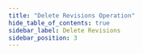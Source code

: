 ```yaml
---
title: "Delete Revisions Operation"
hide_table_of_contents: true
sidebar_label: Delete Revisions
sidebar_position: 3
---
```





<LanguageSwitcher supportedLanguages={supportedLanguages} />

<LanguageContent language="csharp">
   <DeleteRevisionsCsharp />
</LanguageContent>


<!---
### Document Extensions
- [Revisions Overview](../../../../document-extensions/revisions/overview)
- [Revert Revisions](../../../../document-extensions/revisions/revert-revisions)
- [Revisions and Other Features](../../../../document-extensions/revisions/revisions-and-other-features)
- [Revisions: API Overview](../../../../document-extensions/revisions/client-api/overview)
- [Session: Loading Revisions](../../../../document-extensions/revisions/client-api/session/loading)
- [Session: Including Revisions](../../../../document-extensions/revisions/client-api/session/including)
- [Session: Counting Revisions](../../../../document-extensions/revisions/client-api/session/counting)

### Client API
- [What Are Operations](../../../../client-api/operations/what-are-operations)
- [Switch Operation Database](../../../../client-api/operations/how-to/switch-operations-to-a-different-database)
- [Setting Up a Default Database](../../../../client-api/setting-up-default-database)

### Studio
- [Settings: Document Revisions](../../../../studio/database/settings/document-revisions)
- [Document Extensions: Revisions](../../../../studio/database/document-extensions/revisions)
- [Manage Database Group](../../../../studio/database/settings/manage-database-group)


-->